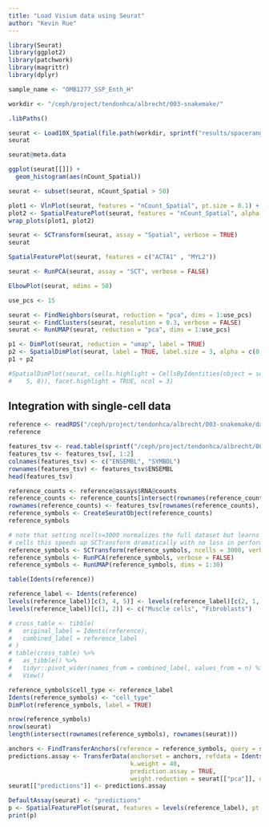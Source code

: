 ```yaml
---
title: "Load Visium data using Seurat"
author: "Kevin Rue"
---
```


```r
library(Seurat)
library(ggplot2)
library(patchwork)
library(magrittr)
library(dplyr)
```

```r
sample_name <- "OMB1277_SSP_Enth_H"
```


```r
workdir <- "/ceph/project/tendonhca/albrecht/003-snakemake/"
```


```r
.libPaths()
```

```r
seurat <- Load10X_Spatial(file.path(workdir, sprintf("results/spaceranger_count/%s/outs", sample_name)))
seurat
```

```r
seurat@meta.data
```

```r
ggplot(seurat[[]]) +
  geom_histogram(aes(nCount_Spatial))
```

```r
seurat <- subset(seurat, nCount_Spatial > 50)
```

```r
plot1 <- VlnPlot(seurat, features = "nCount_Spatial", pt.size = 0.1) + NoLegend()
plot2 <- SpatialFeaturePlot(seurat, features = "nCount_Spatial", alpha = c(0.5, 0.5)) + theme(legend.position = "right")
wrap_plots(plot1, plot2)
```

```r
seurat <- SCTransform(seurat, assay = "Spatial", verbose = TRUE)
seurat
```

```r
SpatialFeaturePlot(seurat, features = c("ACTA1" , "MYL2"))
```

```r
seurat <- RunPCA(seurat, assay = "SCT", verbose = FALSE)
```

```r
ElbowPlot(seurat, ndims = 50)
```

```r
use_pcs <- 15
```

```r
seurat <- FindNeighbors(seurat, reduction = "pca", dims = 1:use_pcs)
seurat <- FindClusters(seurat, resolution = 0.3, verbose = FALSE)
seurat <- RunUMAP(seurat, reduction = "pca", dims = 1:use_pcs)
```

```r
p1 <- DimPlot(seurat, reduction = "umap", label = TRUE)
p2 <- SpatialDimPlot(seurat, label = TRUE, label.size = 3, alpha = c(0.5, 0.5))
p1 + p2
```

```r
#SpatialDimPlot(seurat, cells.highlight = CellsByIdentities(object = seurat, idents = c(2, 1, 4, 3,
#    5, 8)), facet.highlight = TRUE, ncol = 3)
```

## Integration with single-cell data

```r
reference <- readRDS("/ceph/project/tendonhca/albrecht/003-snakemake/data/HAMSTRING_singlets_ambRNA0.2_res0.15.RDS")
reference
```

```r
features_tsv <- read.table(sprintf("/ceph/project/tendonhca/albrecht/003-snakemake/results/spaceranger_count/%s/outs/filtered_feature_bc_matrix/features.tsv.gz", sample_name), sep = "\t")
features_tsv <- features_tsv[, 1:2]
colnames(features_tsv) <- c("ENSEMBL", "SYMBOL")
rownames(features_tsv) <- features_tsv$ENSEMBL
head(features_tsv)
```

```r
reference_counts <- reference@assays$RNA@counts
reference_counts <- reference_counts[intersect(rownames(reference_counts), features_tsv$ENSEMBL), ]
rownames(reference_counts) <- features_tsv[rownames(reference_counts), "SYMBOL"]
reference_symbols <- CreateSeuratObject(reference_counts)
reference_symbols
```

```r
# note that setting ncells=3000 normalizes the full dataset but learns noise models on 3k
# cells this speeds up SCTransform dramatically with no loss in performance
reference_symbols <- SCTransform(reference_symbols, ncells = 3000, verbose = FALSE)
reference_symbols <- RunPCA(reference_symbols, verbose = FALSE)
reference_symbols <- RunUMAP(reference_symbols, dims = 1:30)
```

```r
table(Idents(reference))
```

```r
reference_label <- Idents(reference)
levels(reference_label)[c(3, 4, 5)] <- levels(reference_label)[c(2, 1, 1)]
levels(reference_label)[c(1, 2)] <- c("Muscle cells", "Fibroblasts")
```

```r
# cross_table <- tibble(
#   original_label = Idents(reference),
#   combined_label = reference_label
# )
# table(cross_table) %>% 
#   as_tibble() %>% 
#   tidyr::pivot_wider(names_from = combined_label, values_from = n) %>% 
#   View()
```



```r
reference_symbols$cell_type <- reference_label
Idents(reference_symbols) <- "cell_type"
DimPlot(reference_symbols, label = TRUE)
```

```r
nrow(reference_symbols)
nrow(seurat)
length(intersect(rownames(reference_symbols), rownames(seurat)))
```

```r
anchors <- FindTransferAnchors(reference = reference_symbols, query = seurat, normalization.method = "SCT")
predictions.assay <- TransferData(anchorset = anchors, refdata = Idents(reference_symbols),
                                  k.weight = 40,
                                  prediction.assay = TRUE,
                                  weight.reduction = seurat[["pca"]], dims = 1:30)
seurat[["predictions"]] <- predictions.assay
```

```r
DefaultAssay(seurat) <- "predictions"
p <- SpatialFeaturePlot(seurat, features = levels(reference_label), pt.size.factor = 1.6, alpha = c(0.25, 0.5), ncol = 3, crop = TRUE, min.cutoff = 0, max.cutoff = 1)
print(p)
```

